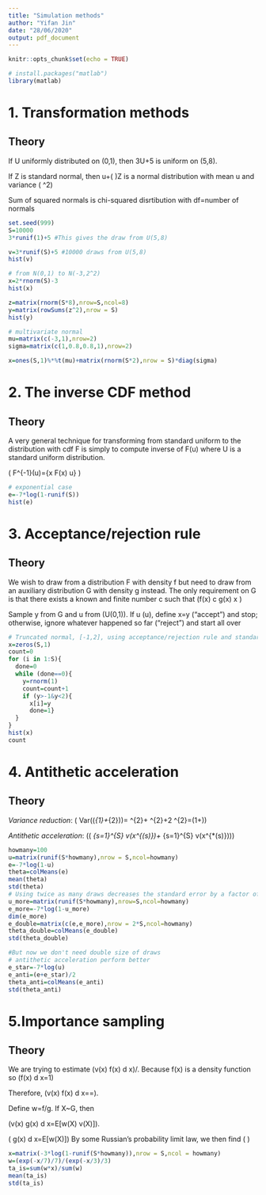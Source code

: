 ```yaml
---
title: "Simulation methods"
author: "Yifan Jin"
date: "28/06/2020"
output: pdf_document
---
```


```r
knitr::opts_chunk$set(echo = TRUE)
```

```r
# install.packages("matlab")
library(matlab)
```

# 1. Transformation methods

## Theory
If U uniformly distributed on (0,1), then 3U+5 is uniform on (5,8).

If Z is standard normal, then u+\( \sigma \)Z is a normal distribution with mean u and variance \( \sigma^2\) 

Sum of squared normals is chi-squared disrtibution with df=number of normals

```r
set.seed(999)
S=10000
3*runif(1)+5 #This gives the draw from U(5,8)
```

```r
v=3*runif(S)+5 #10000 draws from U(5,8)
hist(v)
```

```r
# from N(0,1) to N(-3,2^2)
x=2*rnorm(S)-3
hist(x)
```

```r
z=matrix(rnorm(S*8),nrow=S,ncol=8)
y=matrix(rowSums(z^2),nrow = S)
hist(y)
```

```r
# multivariate normal
mu=matrix(c(-3,1),nrow=2)
sigma=matrix(c(1,0.8,0.8,1),nrow=2)

x=ones(S,1)%*%t(mu)+matrix(rnorm(S*2),nrow = S)*diag(sigma)
```

# 2. The inverse CDF method

## Theory
A very general technique for transforming from standard uniform to the distribution with cdf F is simply to compute inverse of F(u) where U is a standard uniform distribution.

\( F^{-1}(u)=\inf \{x \mid F(x) \geq u\} \)
```r
# exponential case
e=-7*log(1-runif(S))
hist(e)
```

# 3. Acceptance/rejection rule
## Theory
We wish to draw from a distribution F with density f but need to draw from an auxiliary distribution G with density g instead. The only requirement on G is that there exists a known and finite number c such that \(f(x) \leq c \cdot g(x) \text { for all } x \in \mathcal{D}\)

Sample y from G and u from \(U(0,1)\). If u  \(u\leq \frac{f(y)}{c \cdot g(y)}\), define x=y ("accept") and stop; otherwise, ignore whatever happened so far ("reject") and start all over
```r
# Truncated normal, [-1,2], using acceptance/rejection rule and standard normal g
x=zeros(S,1)
count=0
for (i in 1:S){
  done=0
  while (done==0){
    y=rnorm(1)
    count=count+1
    if (y>-1&y<2){
      x[i]=y
      done=1}
  }
}
hist(x)
count
```

# 4. Antithetic acceleration

## Theory 
*Variance reduction*: \( Var(\frac{1}{2}\left(\hat{\theta}_{1}+\hat{\theta}_{2}\right))=\frac{1}{4} \sigma^{2}+\frac{1}{4} \sigma^{2}+2 \cdot \frac{1}{4} \rho \sigma^{2}=\frac{\sigma^{2}}{2}(1+\rho)\)

*Antithetic acceleration*: \(\frac{1}{2}\left(\frac{1}{S} \sum_{s=1}^{S} v\left(x^{(s)}\right)+\frac{1}{S} \sum_{s=1}^{S} v\left(x^{*(s)}\right)\right)\)
```r
howmany=100
u=matrix(runif(S*howmany),nrow = S,ncol=howmany)
e=-7*log(1-u)
theta=colMeans(e)
mean(theta)
std(theta)
# Using twice as many draws decreases the standard error by a factor of sqrt(2)
u_more=matrix(runif(S*howmany),nrow=S,ncol=howmany)
e_more=-7*log(1-u_more)
dim(e_more)
e_double=matrix(c(e,e_more),nrow = 2*S,ncol=howmany)
theta_double=colMeans(e_double)
std(theta_double)
```

```r
#But now we don't need double size of draws
# antithetic acceleration perform better
e_star=-7*log(u)
e_anti=(e+e_star)/2
theta_anti=colMeans(e_anti)
std(theta_anti)
```

# 5.Importance sampling

## Theory
We are trying to estimate \(\int v(x) f(x) d x\)/.
Because f(x) is a density function so \(\int f(x) d x=1\)

Therefore, \(\int v(x) f(x) d x=\frac{\int v(x) f(x) d x}{\int f(x) d x}=\frac{\int v(x) \frac{f(x)}{g(x)} g(x) d x}{\int \frac{f(x)}{g(x)} g(x) d x}\).

Define w=f/g. If X~G, then

\(\int v(x) \frac{f(x)}{g(x)} g(x) d x=E[w(X) v(X)]\). 

\(\int \frac{f(x)}{g(x)} g(x) d x=E[w(X)]\)
By some Russian's probability limit law, we then find \(\frac{\frac{1}{S} \sum_{s=1}^{S} w\left(x^{(s)}\right) v\left(x^{(s)}\right)}{\frac{1}{s} \sum_{s=1}^{S} w\left(x^{(s)}\right)} \rightarrow \frac{E[w(X) v(X)]}{E[w(X)]}\)
```r
x=matrix(-3*log(1-runif(S*howmany)),nrow = S,ncol = howmany)
w=(exp(-x/7)/7)/(exp(-x/3)/3)
ta_is=sum(w*x)/sum(w)
mean(ta_is)
std(ta_is)
```

